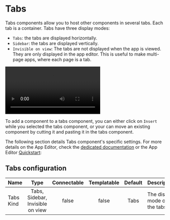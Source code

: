 

# Tabs

Tabs components allow you to host other components in several tabs. Each tab is a container.
Tabs have three display modes:

- `Tabs`: the tabs are displayed horizontally.
- `Sidebar`: the tabs are displayed vertically.
- `Invisible on view`: The tabs are not displayed when the app is viewed. They are only displayed in the app editor. This is useful to make multi-page apps, where each page is a tab.

<video
    className="border-2 rounded-xl object-cover w-full h-full dark:border-gray-800"
    autoPlay
    controls
    src="/videos/tabs.mp4"
    alt="tabs component"
/>
<br/>

To add a component to a tabs component, you can either click on `Insert` while you selected the tabs component, or your can move an existing component by cutting it and pasting it in the tabs component.

The following section details Tabs component's specific settings. For more details on the App Editor, check the [dedicated documentation](../0_app_editor/index.mdx) or the App Editor [Quickstart](../../getting_started/7_apps_quickstart/index.mdx):

<div class="grid grid-cols-2 gap-6 mb-4">
    <DocCard
        color="orange"
        title="App Editor Documentation"
        description="The app editor is a low-code builder to create apps with components, create interactions with runnables, and configure the app settings."
        href="/docs/apps/app_editor"
    />
    <DocCard
        color="orange"
        title="Apps Quickstart"
        description="Learn how to build your first app in a matter of minutes."
        href="/docs/getting_started/apps_quickstart"
    />
</div>

## Tabs configuration

| Name      |               Type               | Connectable | Templatable | Default | Description                   |
| --------- | :------------------------------: | :---------: | :---------: | :-----: | ----------------------------- |
| Tabs Kind | Tabs, Sidebar, Invisible on view |    false    |    false    |  Tabs   | The display mode of the tabs. |
